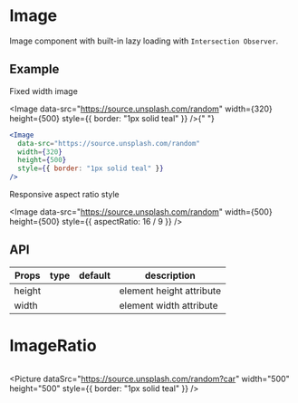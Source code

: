 
# Image

Image component with built-in lazy loading with `Intersection Observer`.

## Example

Fixed width image

<Image
  data-src="https://source.unsplash.com/random"
  width={320}
  height={500}
  style={{ border: "1px solid teal" }}
/>{" "}

```jsx
<Image
  data-src="https://source.unsplash.com/random"
  width={320}
  height={500}
  style={{ border: "1px solid teal" }}
/>
```

Responsive aspect ratio style

<Image
  data-src="https://source.unsplash.com/random"
  width={500}
  height={500}
  style={{ aspectRatio: 16 / 9 }}
/>

## API

| Props  | type | default | description              |
| ------ | ---- | ------- | ------------------------ |
| height |      |         | element height attribute |
| width  |      |         | element width attribute  |

# ImageRatio

<ImageRatio>
  <Image data-src="https://source.unsplash.com/random?building" />
</ImageRatio>

<Picture
  dataSrc="https://source.unsplash.com/random?car"
  width="500"
  height="500"
  style={{ border: "1px solid teal" }}
/>
